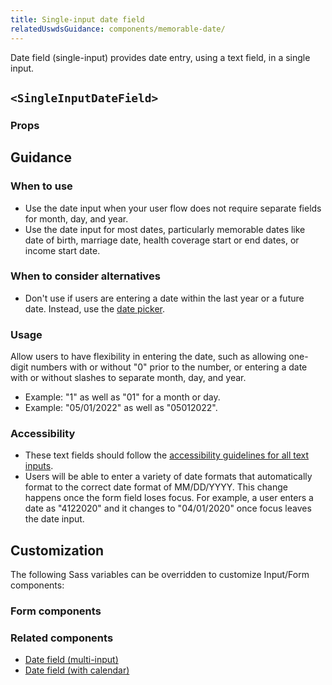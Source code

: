 ```yaml
---
title: Single-input date field
relatedUswdsGuidance: components/memorable-date/
---
```


Date field (single-input) provides date entry, using a text field, in a single input.

## `<SingleInputDateField>`

<StorybookExample
  componentName="singleInputDateField"
  sourceFilePath="components/DateField/SingleInputDateField.tsx"
  storyId="components-singleinputdatefield--default"
/>

### Props

<PropTable componentName="SingleInputDateField" />

## Guidance

### When to use

- Use the date input when your user flow does not require separate fields for month, day, and year.
- Use the date input for most dates, particularly memorable dates like date of birth, marriage date, health coverage start or end dates, or income start date.

### When to consider alternatives

- Don't use if users are entering a date within the last year or a future date. Instead, use the [date picker](/components/date-picker/).

### Usage

Allow users to have flexibility in entering the date, such as allowing one-digit numbers with or without "0" prior to the number, or entering a date with or without slashes to separate month, day, and year.
  - Example: "1" as well as "01" for a month or day.
  - Example: "05/01/2022" as well as "05012022".

### Accessibility

- These text fields should follow the [accessibility guidelines for all text inputs](/components/text-field/#guidance).
- Users will be able to enter a variety of date formats that automatically format to the correct date format of MM/DD/YYYY. This change happens once the form field loses focus. For example, a user enters a date as "4122020" and it changes to "04/01/2020" once focus leaves the date input.

## Customization

The following Sass variables can be overridden to customize Input/Form components:

<ComponentThemeOptions
  theme="core"
  componentname="text-input"
/>

### Form components

<ComponentThemeOptions
  theme="core"
  componentname="form"
/>

### Related components

- [Date field (multi-input)](/components/multi-input-date-field/)
- [Date field (with calendar)](/components/date-picker/)
